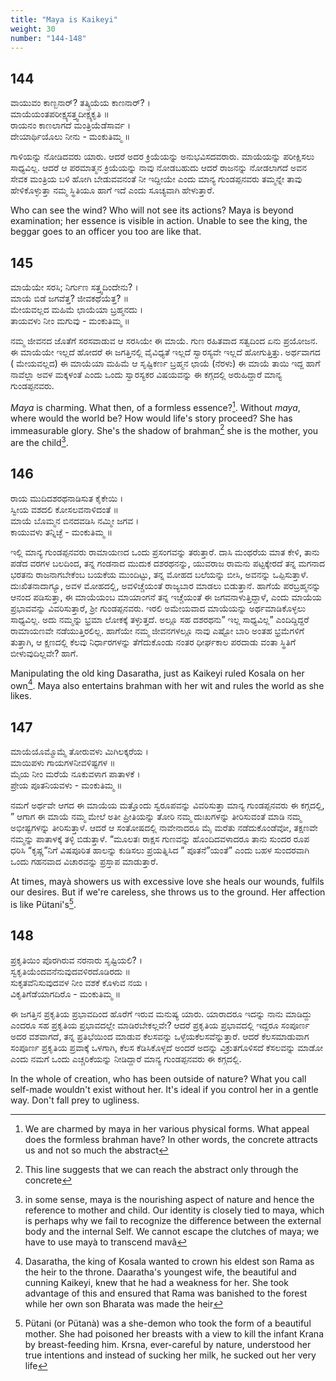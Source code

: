 ```yaml
---
title: "Maya is Kaikeyi"
weight: 30
number: "144-148"
---
```


## 144

ವಾಯುವಂ ಕಾಣ್ಬನಾರ್? ತತ್ಕ್ರಿಯೆಯ ಕಾಣನಾರ್? ।  
ಮಾಯೆಯಂತಪರೀಕ್ಷ್ಯಸತ್ತ್ವದೀಕ್ಷ್ಯಕೃತಿ ॥  
ರಾಯನಂ ಕಾಣಲಾಗದೆ ಮಂತ್ರಿಯೆಡೆಸಾರ್ವ ।  
ದೇಯಾರ್ಥಿಯೊಲು ನೀನು - ಮಂಕುತಿಮ್ಮ ॥

ಗಾಳಿಯನ್ನು ನೋಡಿದವರು ಯಾರು. ಆದರೆ ಅದರ ಕ್ರಿಯೆಯನ್ನು ಅನುಭವಿಸದವರಾರು. ಮಾಯೆಯನ್ನು ಪರೀಕ್ಷಿಸಲು ಸಾಧ್ಯವಿಲ್ಲ. ಆದರೆ ಆ ಪರಮಾತ್ಮನ ಕ್ರಿಯೆಯನ್ನು ನಾವು ನೋಡಬಹುದು ಆದರೆ ರಾಜನನ್ನು ನೋಡಲಾಗದೆ ಅವನ ಸೇವಕ ಮಂತ್ರಿಯ ಬಳಿ ಹೋಗಿ ಬೇಡುವವನಂತೆ ನೀ ಇದ್ದೀಯೇ ಎಂದು ಮಾನ್ಯ ಗುಂಡಪ್ಪನವರು ತಮ್ಮನ್ನೇ ತಾವು ಹೇಳಿಕೊಳ್ಳುತ್ತಾ ನಮ್ಮ ಸ್ಥಿತಿಯೂ ಹಾಗೆ ಇದೆ ಎಂದು ಸೂಚ್ಯವಾಗಿ ಹೇಳುತ್ತಾರೆ.

Who can see the wind? Who will not see its actions? Maya is beyond examination; her essence is visible in action. Unable to see the king, the beggar goes to an officer you too are like that.

## 145

ಮಾಯೆಯೇ ಸರಸಿ; ನಿರ್ಗುಣ ಸತ್ತ್ವದಿಂದೇನು? ।  
ಮಾಯೆ ಬಿಡೆ ಜಗವೆತ್ತ? ಜೀವಕಥೆಯೆತ್ತ? ॥  
ಮೇಯವಲ್ಲದ ಮಹಿಮೆ ಛಾಯೆಯಾ ಬ್ರಹ್ಮನದು ।  
ತಾಯವಳು ನೀಂ ಮಗುವು - ಮಂಕುತಿಮ್ಮ ॥

ನಮ್ಮ ಜೀವನದ ಜೊತೆಗೆ ಸರಸವಾಡುವ ಆ ಸರಸಿಯೇ ಈ ಮಾಯೆ. ಗುಣ ರಹಿತವಾದ ಸತ್ವದಿಂದ ಏನು ಪ್ರಯೋಜನ. ಈ ಮಾಯೆಯೇ ಇಲ್ಲದೆ ಹೋದರೆ ಈ ಜಗತ್ತಿನಲ್ಲಿ ವೈವಿಧ್ಯತೆ ಇಲ್ಲದೆ ಸ್ವಾರಸ್ಯವೇ ಇಲ್ಲದೆ ಹೋಗುತ್ತಿತ್ತು. ಅರ್ಥವಾಗದ ( ಮೇಯವಲ್ಲದ) ಈ ಮಾಯೆಯಾ ಮಹಿಮೆ ಆ ಸೃಷ್ಟಿಕರ್ಣ ಬ್ರಹ್ಮನ ಛಾಯೆ (ನೆರಳು) ಈ ಮಾಯೆ ತಾಯಿ ಇದ್ದ ಹಾಗೆ ನಾವೆಲ್ಲಾ ಅವಳ ಮಕ್ಕಳಂತೆ ಎಂದು ಒಂದು ಸ್ವಾರಸ್ಯಕರ ವಿಷಯವನ್ನು ಈ ಕಗ್ಗದಲ್ಲಿ ಅರುಹಿದ್ದಾರೆ ಮಾನ್ಯ ಗುಂಡಪ್ಪನವರು.

_Maya_ is charming. What then, of a formless essence?[^52]. Without _maya_, where would the world be? How would life's story proceed? She has immeasurable glory. She's the shadow of brahman[^53] she is the mother, you are the child[^54].

## 146

ರಾಯ ಮುದಿದಶರಥನಾಡಿಸುತ ಕೈಕೇಯಿ ।  
ಸ್ವೀಯ ವಶದಲಿ ಕೋಸಲವನಾಳಿದಂತೆ ॥  
ಮಾಯೆ ಬೊಮ್ಮನ ಬಿನದವಡಿಸಿ ನಮ್ಮೀ ಜಗವ ।  
ಕಾಯುವಳು ತನ್ನಿಚ್ಛೆ - ಮಂಕುತಿಮ್ಮ ॥

ಇಲ್ಲಿ ಮಾನ್ಯ ಗುಂಡಪ್ಪನವರು ರಾಮಾಯಣದ ಒಂದು ಪ್ರಸಂಗವನ್ನು ತರುತ್ತಾರೆ. ದಾಸಿ ಮಂಥರೆಯ ಮಾತ ಕೇಳಿ, ತಾನು ಪಡೆದ ವರಗಳ ಬಲದಿಂದ, ತನ್ನ ಗಂಡನಾದ ಮುದುಕ ದಶರಥನನ್ನು, ಯುವರಾಜ ರಾಮನು ಪಟ್ಟಕ್ಕೇರದೆ ತನ್ನ ಮಗನಾದ ಭರತನು ರಾಜನಾಗಬೇಕೆಂಬ ಬಯಕೆಯ ಮುಂದಿಟ್ಟು, ತನ್ನ ಮೋಹದ ಬಲೆಯನ್ನು ಬೀಸಿ, ಅವನನ್ನು ಒಪ್ಪಿಸುತ್ತಾಳೆ. ದುಃಖಿತನಾದಾಗ್ಯೂ, ಅವಳ ಮೋಹದಲ್ಲಿ, ಅವಳಿಚ್ಚೆಯಂತೆ ರಾಜ್ಯಬಾರ ಮಾಡಲು ಬಿಡುತ್ತಾನೆ. ಹಾಗೆಯೆ ಪರಬ್ರಹ್ಮನನ್ನು ಆನಂದ ಪಡಿಸುತ್ತಾ, ಈ ಮಾಯೆಯಂಬ ಮಾಯಾಂಗನೆ ತನ್ನ ಇಚ್ಚೆಯಂತೆ ಈ ಜಗವನಾಳುತ್ತಿದ್ದಾಳೆ, ಎಂದು ಮಾಯೆಯ ಪ್ರಭಾವವನ್ನು ವಿವರಿಸುತ್ತಾರೆ, ಶ್ರೀ ಗುಂಡಪ್ಪನವರು. ಇರಲಿ ಅಮೇಯವಾದ ಮಾಯೆಯನ್ನು ಅರ್ಥಮಾಡಿಕೊಳ್ಳಲು ಸಾಧ್ಯವಿಲ್ಲ. ಅದು ನಮ್ಮನ್ನು ಭ್ರಮಾ ಲೋಕಕ್ಕೆ ತಳ್ಳುತ್ತದೆ. ಅಲ್ಲೂ ಸಹ ದಶರಥನು” ಇಲ್ಲ ಸಾಧ್ಯವಿಲ್ಲ” ಎಂದಿದ್ದಿದ್ದರೆ ರಾಮಾಯಣವೇ ನಡೆಯುತ್ತಿರಲಿಲ್ಲ. ಹಾಗೆಯೇ ನಮ್ಮ ಜೀವನಗಳಲ್ಲೂ ನಾವು ಎಷ್ಟೋ ಬಾರಿ ಅಂತಹ ಭ್ರಮೆಗಳಿಗೆ ತುತ್ತಾಗಿ, ಆ ಕ್ಷಣದಲ್ಲಿ ಕೆಲವು ನಿರ್ಧಾರಗಳನ್ನು ತೆಗೆದುಕೊಂಡು ನಂತರ ಧೀರ್ಘಕಾಲ ಪರದಾಡು ವಂತಾ ಸ್ಥಿತಿಗೆ ಬೀಳುವುದಿಲ್ಲವೇ? ಹಾಗೆ.

Manipulating the old king Dasaratha, just as Kaikeyi ruled Kosala on her own[^55]. Maya also entertains brahman with her wit and rules the world as she likes.

## 147

ಮಾಯೆಯೊಮ್ಮೊಮ್ಮೆ ತೋರುವಳು ಮಿಗಿಲಕ್ಕರೆಯ ।  
ಮಾಯಿಪಳು ಗಾಯಗಳನೀವಳಿಷ್ಟಗಳ ॥  
ಮೈಯ ನೀಂ ಮರೆಯೆ ನೂಕುವಳಾಗ ಪಾತಾಳಕೆ ।  
ಪ್ರೇಯ ಪೂತನಿಯವಳು - ಮಂಕುತಿಮ್ಮ ॥

ನಮಗೆ ಅರ್ಥವೇ ಆಗದ ಈ ಮಾಯೆಯ ಮತ್ತೊಂದು ಸ್ವರೂಪವನ್ನು ವಿವರಿಸುತ್ತಾ ಮಾನ್ಯ ಗುಂಡಪ್ಪನವರು ಈ ಕಗ್ಗದಲ್ಲಿ, ” ಆಗಾಗ ಈ ಮಾಯೆ ನಮ್ಮ ಮೇಲೆ ಅತೀ ಪ್ರೀತಿಯನ್ನು ತೋರಿ ನಮ್ಮ ದುಃಖಗಳನ್ನು ತೀರಿಸುವಂತೆ ಮಾಡಿ ನಮ್ಮ ಅಭೀಷ್ಟಗಳನ್ನು ತೀರಿಸುತ್ತಾಳೆ. ಆದರೆ ಆ ಸಂತೋಷದಲ್ಲಿ ನಾವೇನಾದರೂ ಮೈ ಮರೆತು ನಡೆದುಕೊಂಡೆವೋ, ತಕ್ಷಣವೇ ನಮ್ಮನ್ನು ಪಾತಾಳಕ್ಕೆ ತಳ್ಳಿ ಬಿಡುತ್ತಾಳೆ. “ಮೂಲತಃ ರಾಕ್ಷಸ ಗುಣವನ್ನು ಹೊಂದಿದವಳಾದರೂ ತಾನು ಸುಂದರ ರೂಪ ಧರಿಸಿ “ಕೃಷ್ಣ”ನಿಗೆ ವಿಷಪೂರಿತ ಹಾಲನ್ನು ಕುಡಿಸಲು ಪ್ರಯತ್ನಿಸಿದ ” ಪೂತನೆ”ಯಂತೆ” ಎಂದು ಬಹಳ ಸುಂದರವಾಗಿ ಒಂದು ಗಹನವಾದ ವಿಚಾರವನ್ನು ಪ್ರಸ್ತಾಪ ಮಾಡುತ್ತಾರೆ.

At times, mayà showers us with excessive love she heals our wounds, fulfils our desires. But if we're careless, she throws us to the ground. Her affection is like Pütani's[^56].

## 148

ಪ್ರಕೃತಿಯಿಂ ಪೊರಗಿರುವ ನರನಾರು ಸೃಷ್ಟಿಯಲಿ? ।  
ಸ್ವಕೃತಿಯೆಂದವನೆನುವುದವಳಿರದೊಡಿರದು ॥  
ಸುಕೃತವೆನಿಸುವುದವಳ ನೀಂ ವಶಕೆ ಕೊಳುವ ನಯ ।  
ವಿಕೃತಿಗೆಡೆಯಾಗದಿರೊ - ಮಂಕುತಿಮ್ಮ ॥

ಈ ಜಗತ್ತಿನ ಪ್ರಕೃತಿಯ ಪ್ರಭಾವದಿಂದ ಹೊರೆಗೆ ಇರುವ ಮನುಷ್ಯ ಯಾರು. ಯಾರಾದರೂ ಇದನ್ನು ನಾನು ಮಾಡಿದ್ದು ಎಂದರೂ ಸಹ ಪ್ರಕೃತಿಯ ಪ್ರಭಾವದಲ್ಲೇ ಮಾಡಿರಬೇಕಲ್ಲವೇ? ಆದರೆ ಪ್ರಕೃತಿಯ ಪ್ರಭಾವದಲ್ಲಿ ಇದ್ದರೂ ಸಂಪೂರ್ಣ ಅದರ ವಶವಾಗದೆ, ತನ್ನ ಪ್ರತಿಭೆಯಿಂದ ಮಾಡುವ ಕೆಲಸವನ್ನು ಒಳ್ಳೆಯಕೆಲಸವೆನ್ನುತ್ತಾರೆ. ಆದರೆ ಕೆಲಸಮಾಡುವಾಗ ಸಂಪೂರ್ಣ ಪ್ರಕೃತಿಯ ಪ್ರವಾಕ್ಕೆ ಒಳಗಾಗಿ, ಕೆಲಸ ಕೆಡಿಸಿಕೊಳ್ಳದೆ ಅಂದರೆ ಅದನ್ನು ವಿಕ್ರುತಗೊಳಿಸದೆ ಕೆಸಲವನ್ನು ಮಾಡೋ ಎಂದು ನಮಗೆ ಒಂದು ಎಚ್ಚರಿಕೆಯನ್ನು ನೀಡಿದ್ದಾರೆ ಮಾನ್ಯ ಗುಂಡಪ್ಪನವರು ಈ ಕಗ್ಗದಲ್ಲಿ.

In the whole of creation, who has been outside of nature? What you call self-made wouldn't exist without her. It's ideal if you control her in a gentle way. Don't fall prey to ugliness.

[^52]:
    We are charmed by maya in her various physical forms. What appeal does the formless brahman have? In other words, the concrete attracts us and not so much the
    abstract

[^53]: This line suggests that we can reach the abstract only through the concrete
[^54]: in some sense, maya is the nourishing aspect of nature and hence the reference to mother and child. Our identity is closely tied to maya, which is perhaps why we fail to recognize the difference between the external body and the internal Self. We cannot escape the clutches of maya; we have to use mayà to transcend mavã
[^55]: Dasaratha, the king of Kosala wanted to crown his eldest son Rama as the heir to the throne. Daaratha's youngest wife, the beautiful and cunning Kaikeyi, knew that he had a weakness for her. She took advantage of this and ensured that Rama was banished to the forest while her own son Bharata was made the heir
[^56]: Pütani (or Pütanà) was a she-demon who took the form of a beautiful mother. She had poisoned her breasts with a view to kill the infant Krana by breast-feeding him. Krsna, ever-careful by nature, understood her true intentions and instead of sucking her milk, he sucked out her very life
